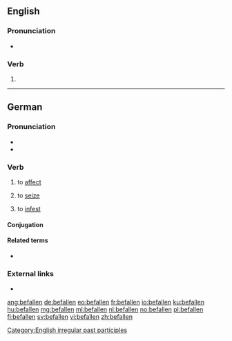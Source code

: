 ==English==

===Pronunciation===
* {{IPA|/bɪˈfɑlən/|lang=en}}

===Verb===
{{head|en}}

# {{past participle of|befall|lang=en}}

[[Category:English irregular past participles]]

----

==German==

===Pronunciation===
* {{IPA|[bəˈfaln̩]|[bəˈfalən]|lang=de}}
* {{hyphenation|be|fal|len|lang=de}}

===Verb===
{{de-verb-strong|class=7|befällt|befiel|befallen}}

# {{context|of a disease|lang=de}} to [[affect]]
# {{context|of fear, desire, etc.|lang=de}} to [[seize]]
# to [[infest]]

====Conjugation====
{{de-conj-strong|befall|befiel|befallen|h||befäll||a|||a}}

====Related terms====
* {{l/de|Befall}}

===External links===
* {{R:Duden}}

[[ang:befallen]]
[[de:befallen]]
[[eo:befallen]]
[[fr:befallen]]
[[io:befallen]]
[[ku:befallen]]
[[hu:befallen]]
[[mg:befallen]]
[[ml:befallen]]
[[nl:befallen]]
[[no:befallen]]
[[pl:befallen]]
[[fi:befallen]]
[[sv:befallen]]
[[vi:befallen]]
[[zh:befallen]]